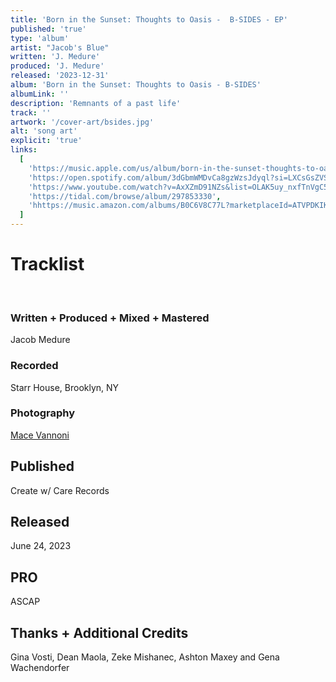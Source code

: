 ```yaml
---
title: 'Born in the Sunset: Thoughts to Oasis -  B-SIDES - EP'
published: 'true'
type: 'album'
artist: "Jacob's Blue"
written: 'J. Medure'
produced: 'J. Medure'
released: '2023-12-31'
album: 'Born in the Sunset: Thoughts to Oasis - B-SIDES'
albumLink: ''
description: 'Remnants of a past life'
track: ''
artwork: '/cover-art/bsides.jpg'
alt: 'song art'
explicit: 'true'
links:
  [
    'https://music.apple.com/us/album/born-in-the-sunset-thoughts-to-oasis-b-sides-ep/1690630303',
    'https://open.spotify.com/album/3dGbmWMDvCa8gzWzsJdyql?si=LXCsGsZVStuUv_lnSmCblg',
    'https://www.youtube.com/watch?v=AxXZmD91NZs&list=OLAK5uy_nxfTnVgC5KOlKCLkPk48ZQBsBUDCihSUg',
    'https://tidal.com/browse/album/297853330',
    'hhttps://music.amazon.com/albums/B0C6V8C77L?marketplaceId=ATVPDKIKX0DER&musicTerritory=US&ref=dm_sh_ztoIU0kBm7xuQYUftFUZ17PIIQ',
  ]
---
```


# Tracklist

<div className="flex-wrap space-y-2 no-underline not-prose">
  <Tracklist
    order="1"
    label="Pick your head up, baby"
    explicit="true"
    time="1:43"
    href="./pick-your-head-up-baby"
  />
  <Tracklist
    order="2"
    label="Yez plz"
    explicit="true"
    time="1:51"
    href="./yez-plz"
  />
  <Tracklist
    order="3"
    label="YBMHYFB"
    explicit="false"
    time="2:51"
    href="./ybmhyfb"
  />
  <Tracklist
    order="4"
    label="Gina's Interlude (feat. GVosti)"
    time="1:32"
    href="./gina's-interlude"
  />
  <Tracklist
    order="5"
    explicit="true"
    label="Give and Take"
    time="3:35"
    href="./give-and-take"
  />
</div>
<br />

### Written + Produced + Mixed + Mastered

Jacob Medure

### Recorded

Starr House, Brooklyn, NY

### Photography

[Mace Vannoni](http://macevannoni.com/)

## Published

Create w/ Care Records

## Released

June 24, 2023

## PRO

ASCAP

## Thanks + Additional Credits

Gina Vosti, Dean Maola, Zeke Mishanec, Ashton Maxey and Gena Wachendorfer

